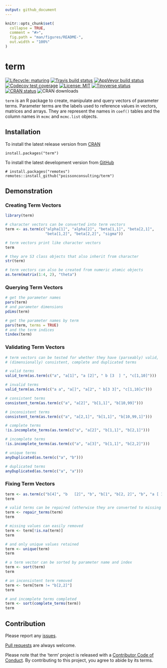 ```yaml
---
output: github_document
---
```


<!-- README.md is generated from README.Rmd. Please edit that file -->

```r
knitr::opts_chunk$set(
  collapse = TRUE,
  comment = "#>",
  fig.path = "man/figures/README-",
  out.width = "100%"
)
```
# term

<!-- badges: start -->
[![Lifecycle: maturing](https://img.shields.io/badge/lifecycle-maturing-blue.svg)](https://www.tidyverse.org/lifecycle/#maturing)
[![Travis build status](https://travis-ci.com/poissonconsulting/term.svg?branch=master)](https://travis-ci.com/poissonconsulting/term)
[![AppVeyor build status](https://ci.appveyor.com/api/projects/status/github/poissonconsulting/term?branch=master&svg=true)](https://ci.appveyor.com/project/poissonconsulting/term)
[![Codecov test coverage](https://codecov.io/gh/poissonconsulting/term/branch/master/graph/badge.svg)](https://codecov.io/gh/poissonconsulting/term?branch=master)
[![License: MIT](https://img.shields.io/badge/License-MIT-green.svg)](https://opensource.org/licenses/MIT)
[![Tinyverse status](https://tinyverse.netlify.com/badge/term)](https://CRAN.R-project.org/package=term)
[![CRAN status](https://www.r-pkg.org/badges/version/term)](https://cran.r-project.org/package=term)
![CRAN downloads](http://cranlogs.r-pkg.org/badges/term)
<!-- badges: end -->

`term` is an R package to create, manipulate and query vectors of parameter terms.
Parameter terms are the labels used to reference values in vectors, matrices and arrays.
They are represent the names in `coef()` tables and the column names in 
`mcmc` and `mcmc.list` objects.

## Installation 

To install the latest release version from [CRAN](https://cran.r-project.org)
```
install.packages("term")
```

To install the latest development version from [GitHub](https://github.com/poissonconsulting/term)
```
# install.packages("remotes")
remotes::install_github("poissonconsulting/term")
```

## Demonstration

### Creating Term Vectors
```r
library(term)

# character vectors can be converted into term vectors
term <- as.term(c("alpha[1]", "alpha[2]", "beta[1,1]", "beta[2,1]",
                  "beta[1,2]", "beta[2,2]", "sigma"))

# term vectors print like character vectors
term

# they are S3 class objects that also inherit from character
str(term)

# term vectors can also be created from numeric atomic objects
as.term(matrix(1:4, 2), "theta")
```

### Querying Term Vectors
```r
# get the parameter names
pars(term)
# and parameter dimensions
pdims(term)

# get the parameter names by term
pars(term, terms = TRUE)
# and the term indices
tindex(term)
```

### Validating Term Vectors
```r
# term vectors can be tested for whether they have (parseably) valid, 
# (dimensionally) consistent, complete and duplicated terms

# valid terms
valid_term(as.term(c("a", "a[1]", "a [2]", " b [3  ] ", "c[1,10]")))

# invalid terms
valid_term(as.term(c("a a", "a[]", "a[2", " b[3 3]", "c[1,10]c")))

# consistent terms
consistent_term(as.term(c("a", "a[2]", "b[1,1]", "b[10,99]")))

# inconsistent terms
consistent_term(as.term(c("a", "a[2,1]", "b[1,1]", "b[10,99,1]")))

# complete terms
!is.incomplete_terms(as.term(c("a", "a[2]", "b[1,1]", "b[2,1]")))

# incomplete terms
!is.incomplete_terms(as.term(c("a", "a[3]", "b[1,1]", "b[2,2]")))

# unique terms
anyDuplicated(as.term(c("a", "b")))

# duplicated terms
anyDuplicated(as.term(c("a", "a")))
```

### Fixing Term Vectors
```r
term <- as.term(c("b[4]", "b   [2]", "b", "b[1", "b[2, 2]", "b", "a [ 1 ] ", NA))
term

# valid terms can be repaired (otherwise they are converted to missing values)
term <- repair_terms(term)
term

# missing values can easily removed
term <- term[!is.na(term)]
term

# and only unique values retained
term <- unique(term)
term

# a term vector can be sorted by parameter name and index
term <- sort(term)
term

# an inconsistent term removed
term <- term[term != "b[2,2]"]
term

# and incomplete terms completed
term <- sort(complete_terms(term))
term
```

## Contribution

Please report any [issues](https://github.com/poissonconsulting/term/issues).

[Pull requests](https://github.com/poissonconsulting/term/pulls) are always welcome.

Please note that the 'term' project is released with a [Contributor Code of Conduct](https://poissonconsulting.github.io/term/CODE_OF_CONDUCT.html).
By contributing to this project, you agree to abide by its terms.
